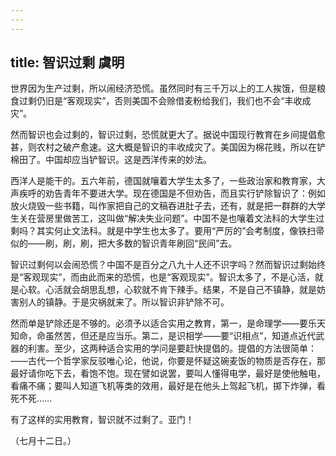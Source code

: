 ```yaml
---
---
---
```

title: 智识过剩 虞明
---



世界因为生产过剩，所以闹经济恐慌。虽然同时有三千万以上的工人挨饿，但是粮食过剩仍旧是“客观现实”，否则美国不会赊借麦粉给我们，我们也不会“丰收成灾”。

然而智识也会过剩的，智识过剩，恐慌就更大了。据说中国现行教育在乡间提倡愈甚，则农村之破产愈速。这大概是智识的丰收成灾了。美国因为棉花贱，所以在铲棉田了。中国却应当铲智识。这是西洋传来的妙法。

西洋人是能干的。五六年前，德国就嚷着大学生太多了，一些政治家和教育家，大声疾呼的劝告青年不要进大学。现在德国是不但劝告，而且实行铲除智识了：例如放火烧毁一些书籍，叫作家把自己的文稿吞进肚子去，还有，就是把一群群的大学生关在营房里做苦工，这叫做“解决失业问题”。中国不是也嚷着文法科的大学生过剩吗？其实何止文法科。就是中学生也太多了。要用“严厉的”会考制度，像铁扫帚似的——刷，刷，刷，把大多数的智识青年刷回“民间”去。

智识过剩何以会闹恐慌？中国不是百分之八九十人还不识字吗？然而智识过剩始终是“客观现实”，而由此而来的恐慌，也是“客观现实”。智识太多了，不是心活，就是心软。心活就会胡思乱想，心软就不肯下辣手。结果，不是自己不镇静，就是妨害别人的镇静。于是灾祸就来了。所以智识非铲除不可。

然而单是铲除还是不够的。必须予以适合实用之教育，第一，是命理学——要乐天知命，命虽然苦，但还是应当乐。第二，是识相学——要“识相点”，知道点近代武器的利害。至少，这两种适合实用的学问是要赶快提倡的。提倡的方法很简单：——古代一个哲学家反驳唯心论，他说，你要是怀疑这碗麦饭的物质是否存在，那最好请你吃下去，看饱不饱。现在譬如说罢，要叫人懂得电学，最好是使他触电，看痛不痛；要叫人知道飞机等类的效用，最好是在他头上驾起飞机，掷下炸弹，看死不死……

有了这样的实用教育，智识就不过剩了。亚门！

（七月十二日。）